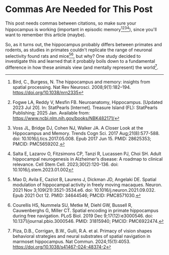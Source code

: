 # Commas Are Needed for This Post

This post needs commas between citations, so make sure your hippocampus is working (important in episodic memory[^hippocampus-review-1][^hippocampus-review-2][^hippocampus-review-3][^hippocampus-review-4]), since you'll want to remember this article (maybe).

So, as it turns out, the hippocampus probably differs between primates and rodents, as studies in primates couldn't replicate the range of neuronal selectivity found rats and mice[^diff-1][^diff-2], but why? One study decided to investigate this and learned that it probably boils down to a fundamental difference in how these animals view (and mentally represent) the world[^main-paper].

[^hippocampus-review-1]: Bird, C., Burgess, N. The hippocampus and memory: insights from spatial processing. Nat Rev Neurosci. 2008;9(1):182–194. https://doi.org/10.1038/nrn2335

[^hippocampus-review-2]: Fogwe LA, Reddy V, Mesfin FB. Neuroanatomy, Hippocampus. [Updated 2023 Jul 20]. In: StatPearls [Internet]. Treasure Island (FL): StatPearls Publishing; 2025 Jan. Available from: https://www.ncbi.nlm.nih.gov/books/NBK482171/

[^hippocampus-review-3]: Voss JL, Bridge DJ, Cohen NJ, Walker JA. A Closer Look at the Hippocampus and Memory. Trends Cogn Sci. 2017 Aug;21(8):577-588. doi: 10.1016/j.tics.2017.05.008. Epub 2017 Jun 15. PMID: 28625353; PMCID: PMC5659202.

[^hippocampus-review-4]: Salta E, Lazarov O, Fitzsimons CP, Tanzi R, Lucassen PJ, Choi SH. Adult hippocampal neurogenesis in Alzheimer’s disease: A roadmap to clinical relevance. Cell Stem Cell. 2023;30(2):120-136. doi: 10.1016/j.stem.2023.01.002

[^diff-1]: Mao D, Avila E, Caziot B, Laurens J, Dickman JD, Angelaki DE. Spatial modulation of hippocampal activity in freely moving macaques. Neuron. 2021 Nov 3;109(21):3521-3534.e6. doi: 10.1016/j.neuron.2021.09.032. Epub 2021 Oct 12. PMID: 34644546; PMCID: PMC8571030.

[^diff-2]: Courellis HS, Nummela SU, Metke M, Diehl GW, Bussell R, Cauwenberghs G, Miller CT. Spatial encoding in primate hippocampus during free navigation. PLoS Biol. 2019 Dec 9;17(12):e3000546. doi: 10.1371/journal.pbio.3000546. PMID: 31815940; PMCID: PMC6922474.

[^main-paper]: Piza, D.B., Corrigan, B.W., Gulli, R.A. et al. Primacy of vision shapes behavioral strategies and neural substrates of spatial navigation in marmoset hippocampus. Nat Commun. 2024;15(1):4053. https://doi.org/10.1038/s41467-024-48374-2
